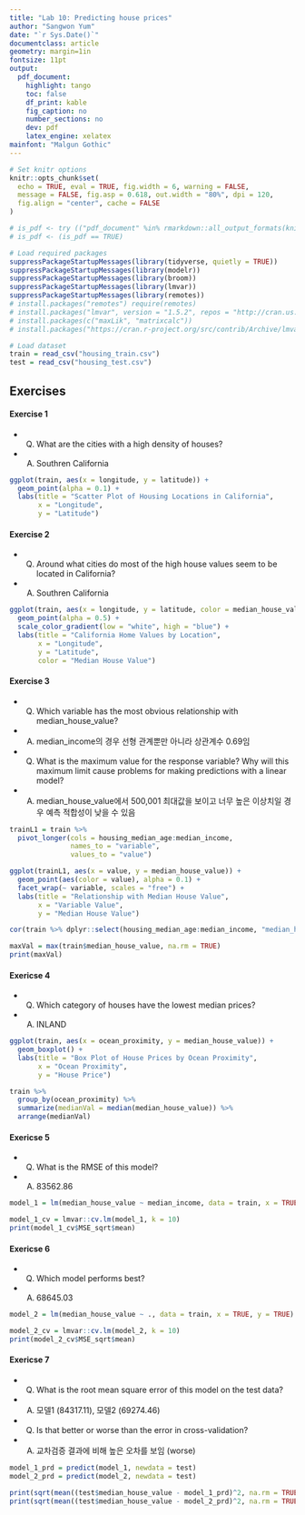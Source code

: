 ```yaml
---
title: "Lab 10: Predicting house prices"
author: "Sangwon Yum"
date: "`r Sys.Date()`"
documentclass: article
geometry: margin=1in
fontsize: 11pt
output:
  pdf_document:
    highlight: tango
    toc: false
    df_print: kable
    fig_caption: no
    number_sections: no
    dev: pdf
    latex_engine: xelatex
mainfont: "Malgun Gothic"
---
```


```r
# Set knitr options
knitr::opts_chunk$set(
  echo = TRUE, eval = TRUE, fig.width = 6, warning = FALSE,
  message = FALSE, fig.asp = 0.618, out.width = "80%", dpi = 120,
  fig.align = "center", cache = FALSE
)

# is_pdf <- try (("pdf_document" %in% rmarkdown::all_output_formats(knitr::current_input())), silent=TRUE)
# is_pdf <- (is_pdf == TRUE)

# Load required packages
suppressPackageStartupMessages(library(tidyverse, quietly = TRUE))
suppressPackageStartupMessages(library(modelr))
suppressPackageStartupMessages(library(broom))
suppressPackageStartupMessages(library(lmvar))
suppressPackageStartupMessages(library(remotes))
# install.packages("remotes") require(remotes)
# install.packages("lmvar", version = "1.5.2", repos = "http://cran.us.r-project.org")
# install.packages(c("maxLik", "matrixcalc"))
# install.packages("https://cran.r-project.org/src/contrib/Archive/lmvar/lmvar_1.5.2.tar.gz", repos = NULL, type="source")

# Load dataset
train = read_csv("housing_train.csv")
test = read_csv("housing_test.csv")
```

## Exercises
#### Exercise 1
- Q) What are the cities with a high density of houses?
- A) Southren California
```r
ggplot(train, aes(x = longitude, y = latitude)) + 
  geom_point(alpha = 0.1) +
  labs(title = "Scatter Plot of Housing Locations in California", 
       x = "Longitude", 
       y = "Latitude")
```

#### Exercise 2
- Q) Around what cities do most of the high house values seem to be located in California?
- A) Southren California
```r
ggplot(train, aes(x = longitude, y = latitude, color = median_house_value)) +
  geom_point(alpha = 0.5) +  
  scale_color_gradient(low = "white", high = "blue") + 
  labs(title = "California Home Values by Location",
       x = "Longitude",
       y = "Latitude",
       color = "Median House Value")
```

#### Exercise 3
- Q) Which variable has the most obvious relationship with median_house_value?
- A) median_income의 경우 선형 관계뿐만 아니라 상관계수 0.69임
- Q) What is the maximum value for the response variable? Why will this maximum limit cause problems for making predictions with a linear model?
- A) median_house_value에서 500,001 최대값을 보이고 너무 높은 이상치일 경우 예측 적합성이 낮을 수 있음
```r

trainL1 = train %>%
  pivot_longer(cols = housing_median_age:median_income, 
               names_to = "variable", 
               values_to = "value")

ggplot(trainL1, aes(x = value, y = median_house_value)) +
  geom_point(aes(color = value), alpha = 0.1) +
  facet_wrap(~ variable, scales = "free") +
  labs(title = "Relationship with Median House Value",
       x = "Variable Value",
       y = "Median House Value")

cor(train %>% dplyr::select(housing_median_age:median_income, "median_house_value"))

maxVal = max(train$median_house_value, na.rm = TRUE)
print(maxVal)
```


#### Exericse 4
- Q) Which category of houses have the lowest median prices?
- A) INLAND
```r
ggplot(train, aes(x = ocean_proximity, y = median_house_value)) + 
  geom_boxplot() +
  labs(title = "Box Plot of House Prices by Ocean Proximity",
       x = "Ocean Proximity",
       y = "House Price")

train %>%
  group_by(ocean_proximity) %>%
  summarize(medianVal = median(median_house_value)) %>%
  arrange(medianVal)
```

#### Exericse 5
- Q) What is the RMSE of this model?
- A) 83562.86
```r
model_1 = lm(median_house_value ~ median_income, data = train, x = TRUE, y = TRUE)

model_1_cv = lmvar::cv.lm(model_1, k = 10)
print(model_1_cv$MSE_sqrt$mean)
```

#### Exericse 6
- Q) Which model performs best?
- A) 68645.03
```r
model_2 = lm(median_house_value ~ ., data = train, x = TRUE, y = TRUE)

model_2_cv = lmvar::cv.lm(model_2, k = 10)
print(model_2_cv$MSE_sqrt$mean)
```

#### Exericse 7
- Q) What is the root mean square error of this model on the test data?
- A) 모델1 (84317.11), 모델2 (69274.46)
- Q) Is that better or worse than the error in cross-validation?
- A) 교차검증 결과에 비해 높은 오차를 보임 (worse)
```r
model_1_prd = predict(model_1, newdata = test)
model_2_prd = predict(model_2, newdata = test)

print(sqrt(mean((test$median_house_value - model_1_prd)^2, na.rm = TRUE)))
print(sqrt(mean((test$median_house_value - model_2_prd)^2, na.rm = TRUE)))

```